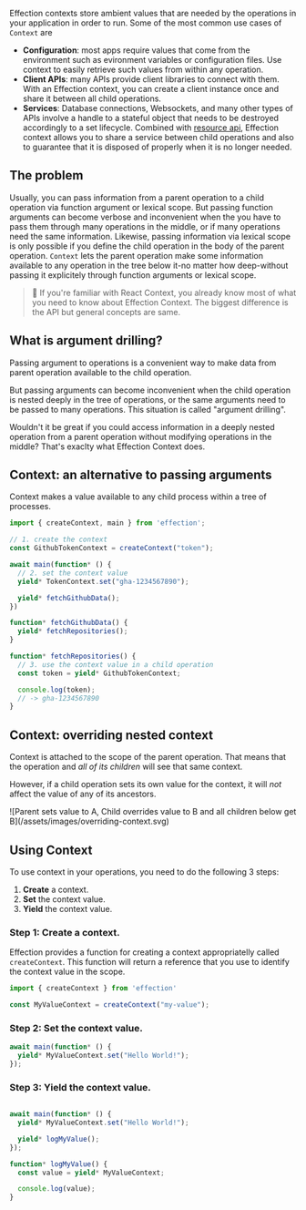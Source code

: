 Effection contexts store ambient values that are needed by the operations in your application in order to run. Some of the most common 
use cases of `Context` are


* **Configuration**: most apps require values that come from the environment such as evironment variables or configuration files. Use context to easily retrieve such values from within any operation.
* **Client APIs**: many APIs provide client libraries to connect with them. With an Effection context, you can create a client instance once and share it between all child operations.
* **Services**: Database connections, Websockets, and many other types of APIs involve a handle to a stateful object that needs to be
destroyed accordingly to a set lifecycle. Combined with [resource api][resources], Effection context allows you to share a service between child operations and also to guarantee that it is disposed of properly when it is no longer needed.

## The problem

Usually, you can pass information from a parent operation to a child operation 
via function argument or lexical scope. But passing function arguments can become 
verbose and inconvenient when the you have to pass them through many operations in 
the middle, or if many operations need the same information. Likewise, passing information
via lexical scope is only possible if you define the child operation in the body of the
parent operation. `Context` lets the parent operation make some information available to any
operation in the tree below it-no matter how deep-without passing it explicitely through function
arguments or lexical scope.

> 💁 If you're familiar with React Context, you already know most of 
> what you need to know about Effection Context. The biggest difference
> is the API but general concepts are same. 

## What is argument drilling?

Passing argument to operations is a convenient way to make data from parent operation available to the child operation. 

But passing arguments can become inconvenient when the child operation is nested deeply in the tree of operations, or 
the same arguments need to be passed to many operations. This situation is called "argument drilling".

Wouldn't it be great if you could access information in a deeply nested operation from a parent operation without 
modifying operations in the middle? That's exaclty what Effection Context does.

## Context: an alternative to passing arguments

Context makes a value available to any child process within a tree of processes.

``` typescript
import { createContext, main } from 'effection';

// 1. create the context
const GithubTokenContext = createContext("token");

await main(function* () {
  // 2. set the context value
  yield* TokenContext.set("gha-1234567890");

  yield* fetchGithubData();
})

function* fetchGithubData() {
  yield* fetchRepositories();
}

function* fetchRepositories() {
  // 3. use the context value in a child operation
  const token = yield* GithubTokenContext;

  console.log(token);
  // -> gha-1234567890
}
```

## Context: overriding nested context

Context is attached to the scope of the parent operation. That means that the operation and _all of its children_ will see that same context.

However, if a child operation sets its own value for the context, it will _not_ affect the value of any of its ancestors.

<div class="max-w-md mx-auto md:max-w-2xl">
  ![Parent sets value to A, Child overrides value to B and all children below get B](/assets/images/overriding-context.svg)
</div>


## Using Context

To use context in your operations, you need to do the following 3 steps:
1. **Create** a context.  
2. **Set** the context value.
3. **Yield** the context value.

### Step 1: Create a context.

Effection provides a function for creating a context appropriatelly called `createContext`. This function will return
a reference that you use to identify the context value in the scope.

``` javascript
import { createContext } from 'effection'

const MyValueContext = createContext("my-value");
```

### Step 2: Set the context value.

``` javascript
await main(function* () {
  yield* MyValueContext.set("Hello World!");
});
```

### Step 3: Yield the context value.

```javascript

await main(function* () {
  yield* MyValueContext.set("Hello World!");

  yield* logMyValue();
});

function* logMyValue() {
  const value = yield* MyValueContext;

  console.log(value);
}
```

[scope]: /docs/guides/scope
[resources]: /docs/guides/resources
[React Context]: https://react.dev/learn/passing-data-deeply-with-context
